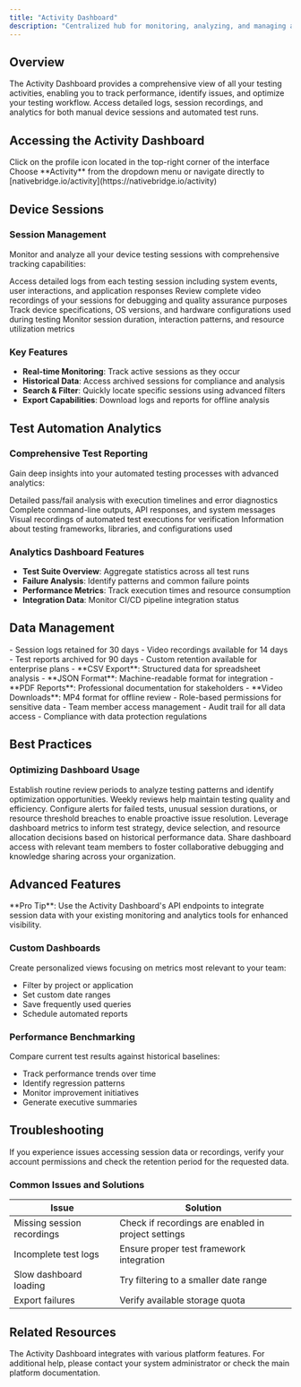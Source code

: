 ```yaml
---
title: "Activity Dashboard"
description: "Centralized hub for monitoring, analyzing, and managing all device sessions and test automation runs with comprehensive logging and reporting capabilities."
---
```


## Overview

The Activity Dashboard provides a comprehensive view of all your testing activities, enabling you to track performance, identify issues, and optimize your testing workflow. Access detailed logs, session recordings, and analytics for both manual device sessions and automated test runs.

## Accessing the Activity Dashboard

<Steps>
  <Step title="Navigate to Your Profile">
    Click on the profile icon located in the top-right corner of the interface
  </Step>

  <Step title="Select Activity Section">
    Choose **Activity** from the dropdown menu or navigate directly to [nativebridge.io/activity](https://nativebridge.io/activity)
  </Step>
</Steps>

## Device Sessions

### Session Management
Monitor and analyze all your device testing sessions with comprehensive tracking capabilities:

<CardGroup cols={2}>
  <Card title="Session Logs" icon="file-lines">
    Access detailed logs from each testing session including system events, user interactions, and application responses
  </Card>

  <Card title="Session Recordings" icon="video">
    Review complete video recordings of your sessions for debugging and quality assurance purposes
  </Card>

  <Card title="Device Information" icon="mobile">
    Track device specifications, OS versions, and hardware configurations used during testing
  </Card>

  <Card title="Usage Analytics" icon="chart-line">
    Monitor session duration, interaction patterns, and resource utilization metrics
  </Card>
</CardGroup>

### Key Features
- **Real-time Monitoring**: Track active sessions as they occur
- **Historical Data**: Access archived sessions for compliance and analysis
- **Search & Filter**: Quickly locate specific sessions using advanced filters
- **Export Capabilities**: Download logs and reports for offline analysis

## Test Automation Analytics

### Comprehensive Test Reporting
Gain deep insights into your automated testing processes with advanced analytics:

<CardGroup cols={2}>
  <Card title="Test Reports" icon="clipboard-check">
    Detailed pass/fail analysis with execution timelines and error diagnostics
  </Card>

  <Card title="Execution Logs" icon="terminal">
    Complete command-line outputs, API responses, and system messages
  </Card>

  <Card title="Video Evidence" icon="play-circle">
    Visual recordings of automated test executions for verification
  </Card>

  <Card title="Framework Details" icon="code">
    Information about testing frameworks, libraries, and configurations used
  </Card>
</CardGroup>

### Analytics Dashboard Features
- **Test Suite Overview**: Aggregate statistics across all test runs
- **Failure Analysis**: Identify patterns and common failure points
- **Performance Metrics**: Track execution times and resource consumption
- **Integration Data**: Monitor CI/CD pipeline integration status

## Data Management

<Tabs>
  <Tab title="Retention Policies">
    - Session logs retained for 30 days
    - Video recordings available for 14 days
    - Test reports archived for 90 days
    - Custom retention available for enterprise plans
  </Tab>

  <Tab title="Export Options">
    - **CSV Export**: Structured data for spreadsheet analysis
    - **JSON Format**: Machine-readable format for integration
    - **PDF Reports**: Professional documentation for stakeholders
    - **Video Downloads**: MP4 format for offline review
  </Tab>

  <Tab title="Access Control">
    - Role-based permissions for sensitive data
    - Team member access management
    - Audit trail for all data access
    - Compliance with data protection regulations
  </Tab>
</Tabs>

## Best Practices

### Optimizing Dashboard Usage

<AccordionGroup>
  <Accordion title="Regular Review Cycles">
    Establish routine review periods to analyze testing patterns and identify optimization opportunities. Weekly reviews help maintain testing quality and efficiency.
  </Accordion>

  <Accordion title="Automated Alerting">
    Configure alerts for failed tests, unusual session durations, or resource threshold breaches to enable proactive issue resolution.
  </Accordion>

  <Accordion title="Data-Driven Decisions">
    Leverage dashboard metrics to inform test strategy, device selection, and resource allocation decisions based on historical performance data.
  </Accordion>

  <Accordion title="Team Collaboration">
    Share dashboard access with relevant team members to foster collaborative debugging and knowledge sharing across your organization.
  </Accordion>
</AccordionGroup>

## Advanced Features

<Note>
  **Pro Tip**: Use the Activity Dashboard's API endpoints to integrate session data with your existing monitoring and analytics tools for enhanced visibility.
</Note>

### Custom Dashboards
Create personalized views focusing on metrics most relevant to your team:
- Filter by project or application
- Set custom date ranges
- Save frequently used queries
- Schedule automated reports

### Performance Benchmarking
Compare current test results against historical baselines:
- Track performance trends over time
- Identify regression patterns
- Monitor improvement initiatives
- Generate executive summaries

## Troubleshooting

<Warning>
  If you experience issues accessing session data or recordings, verify your account permissions and check the retention period for the requested data.
</Warning>

### Common Issues and Solutions

| Issue | Solution |
|-------|----------|
| Missing session recordings | Check if recordings are enabled in project settings |
| Incomplete test logs | Ensure proper test framework integration |
| Slow dashboard loading | Try filtering to a smaller date range |
| Export failures | Verify available storage quota |

## Related Resources

The Activity Dashboard integrates with various platform features. For additional help, please contact your system administrator or check the main platform documentation.